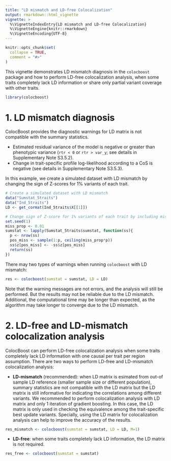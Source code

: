 ```yaml
---
title: "LD mismatch and LD-free Colocalization"
output: rmarkdown::html_vignette
vignette: >
  %\VignetteIndexEntry{LD mismatch and LD-free Colocalization}
  %\VignetteEngine{knitr::rmarkdown}
  %\VignetteEncoding{UTF-8}
---
```


```r
knitr::opts_chunk$set(
  collapse = TRUE,
  comment = "#>"
)
```


This vignette demonstrates LD mismatch diagnosis in the `colocboost` package and how to perform LD-free colocalization analysis,
when some traits completely lack LD information or share only partial variant coverage with other traits.


```r
library(colocboost)
```

# 1. LD mismatch diagnosis

ColocBoost provides the diagnostic warnings for LD matrix is not compatible with the summary statistics.

- Estimated residual variance of the model is negative or greater than phenotypic variance (`rtr < 0` or `rtr > var_y`; 
see details in Supplementary Note S3.5.2). 
- Change in trait-specific profile log-likelihood according to a CoS is negative (see details in Supplementary Note S3.5.3).

In this example, we create a simulated dataset with LD mismatch by changing the sign of Z-scores for 1% variants of each trait.

```r
# Create a simulated dataset with LD mismatch
data("Sumstat_5traits")
data("Ind_5traits")
LD <- get_cormat(Ind_5traits$X[[1]])

# Change sign of Z-score for 1% variants of each trait by including mismatched with LD
set.seed(1)
miss_prop <- 0.01 
sumstat <- lapply(Sumstat_5traits$sumstat, function(ss){
  p <- nrow(ss)
  pos_miss <- sample(1:p, ceiling(miss_prop*p))
  ss$z[pos_miss] <- -ss$z[pos_miss]
  return(ss)
})
```

There may two types of warnings when running `colocboost` with LD mismatch:

```r
res <- colocboost(sumstat = sumstat, LD = LD)
```


Note that the warning messages are not errors, and the analysis will still be performed. But the results may not be reliable due to the LD mismatch.
Additional, the computational time may be longer than expected, as the algorithm may take longer to converge due to the LD mismatch.


# 2. LD-free and LD-mismatch colocalization analysis

ColocBoost can perform LD-free colocalization analysis when some traits completely lack LD information with one causal per trait per region assumption.
There are two ways to perform LD-free and LD-mismatch colocalization analysis:

- **LD-mismatch** (recommended): when LD matrix is esimated from out-of sample LD reference (smaller sample size or different population), 
summary statistics are not compatible with the LD matrix but the LD matrix is still informative for indicating the correlations among different variants.
We recommended to perform colocalization analysis with LD matrix and only 1 iteration of gradient boosting.
In this case, the LD matrix is only used in checking the equivalence among the trait-specific best update variants.
Specially, using the LD matrix for colocalization analysis can help to improve the accuracy of the results.

```r
res_mismatch <- colocboost(sumstat = sumstat, LD = LD, M=1)
```


- **LD-free**: when some traits completely lack LD information, the LD matrix is not required.

```r
res_free <- colocboost(sumstat = sumstat)
```






